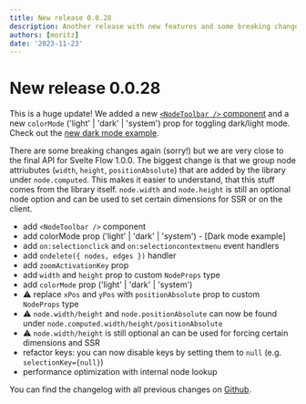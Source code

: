 ```yaml
---
title: New release 0.0.28
description: Another release with new features and some breaking changes.
authors: [moritz]
date: '2023-11-23'
---
```


# New release 0.0.28

This is a huge update! We added a new [`<NodeToolbar />` component](/api-reference/components/node-toolbar) and a new `colorMode` ('light' | 'dark' | 'system') prop for toggling dark/light mode. Check out the [new dark mode example](/examples/styling/dark-mode).

There are some breaking changes again (sorry!) but we are very close to the final API for Svelte Flow 1.0.0. The biggest change is that we group node attriubutes (`width`, `height`, `positionAbsolute`) that are added by the library under `node.computed`. This makes it easier to understand, that this stuff comes from the library itself. `node.width` and `node.height` is still an optional node option and can be used to set certain dimensions for SSR or on the client.

- add `<NodeToolbar />` component
- add colorMode prop ('light' | 'dark' | 'system') - [Dark mode example]
- add `on:selectionclick` and `on:selectioncontextmenu` event handlers
- add `ondelete({ nodes, edges })` handler
- add `zoomActivationKey` prop
- add `width` and `height` prop to custom `NodeProps` type
- add `colorMode` prop ('light' | 'dark' | 'system')
- ⚠️ replace `xPos` and `yPos` with `positionAbsolute` prop to custom `NodeProps` type
- ⚠️ `node.width/height` and `node.positionAbsolute` can now be found under `node.computed.width/height/positionAbsolute`
- ⚠️ `node.width/height` is still optional an can be used for forcing certain dimensions and SSR
- refactor keys: you can now disable keys by setting them to `null` (e.g. `selectionKey={null}`)
- performance optimization with internal node lookup

You can find the changelog with all previous changes on [Github](https://github.com/xyflow/xyflow/blob/main/packages/svelte/CHANGELOG.md).
